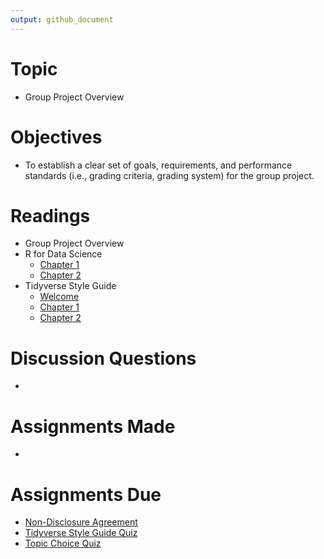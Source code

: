 ```yaml
---
output: github_document
---
```


# Topic

* Group Project Overview

# Objectives

* To establish a clear set of goals, requirements, and performance standards
(i.e., grading criteria, grading system) for the group project.

# Readings

* Group Project Overview
* R for Data Science
   * [Chapter 1][r4ds-1]
   * [Chapter 2][r4ds-2]
* Tidyverse Style Guide
   * [Welcome][tsg-welcome]
   * [Chapter 1][tsg-1]
   * [Chapter 2][tsg-2]

# Discussion Questions

* 

# Assignments Made

* 

# Assignments Due

* [Non-Disclosure Agreement][nda]
* [Tidyverse Style Guide Quiz][tidyverse quiz]
* [Topic Choice Quiz][topic choice quiz]

[r4ds-1]: https://r4ds.had.co.nz/introduction.html
[r4ds-2]: https://r4ds.had.co.nz/explore-intro.html
[nda]: https://github.com/GCOM7140/class-sessions/raw/master/02_group-project-overview/01_readings/tjl-student-nda.docx
[tidyverse quiz]: https://goo.gl/forms/TDZ83cKuWPtOVYzW2
[topic choice quiz]: https://goo.gl/forms/nz0w8G2LuZOZbZxi2
[tsg-1]: https://style.tidyverse.org/files.html
[tsg-2]: https://style.tidyverse.org/syntax.html
[tsg-welcome]: https://style.tidyverse.org/